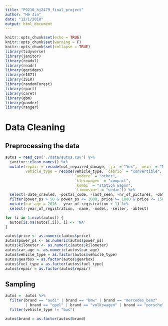 ```yaml
---
title: "P9210_hj2479_final_project"
author: "He Jin"
date: "12/1/2018"
output: html_document
---
```


```r
knitr::opts_chunk$set(echo = TRUE)
knitr::opts_chunk$set(warning = F)
knitr::opts_chunk$set(collapse = TRUE)
library(tidyverse)
library(janitor)
library(readxl)
library(readr)
library(ggridges)
library(e1071)
library(ISLR)
library(randomForest)
library(rpart)
library(caret)
library(gbm)
library(pander)
library(ranger)
```

# Data Cleaning
## Preprocessing the data
```r
autos = read_csv('./data/autos.csv') %>%
  janitor::clean_names() %>%
  mutate(repair = recode(not_repaired_damage, `ja` = "Yes", `nein` = "No"),
         vehicle_type = recode(vehicle_type, `cabrio` = "convertible",
                               `andere` = "other",
                               `kleinwagen` = "compact",
                               `kombi` = "station wagon",
                               `limousine` = "sedan")) %>%
  select(-date_crawled, -postal_code, -last_seen, -nr_of_pictures, -date_created,-offer_type, -not_repaired_damage, -month_of_registration) %>%
  filter(power_ps > 50 & power_ps <= 1000, price >= 1000 & price <= 150000,  year_of_registration > 1950 & year_of_registration <= 2016) %>%
  mutate(car_age = 2016 - year_of_registration + 1) %>%
  select(-year_of_registration, -name, -model, -seller, -abtest)

for (i in 1:ncol(autos)) {
  autos[is.na(autos[,i]), i] <- 'NA'
}

autos$price <- as.numeric(autos$price)
autos$power_ps <- as.numeric(autos$power_ps)
autos$kilometer <- as.numeric(autos$kilometer)
autos$car_age <- as.numeric(autos$car_age)
autos$vehicle_type = as.factor(autos$vehicle_type)
autos$gearbox = as.factor(autos$gearbox)
autos$fuel_type = as.factor(autos$fuel_type)
autos$repair = as.factor(autos$repair)
```

## Sampling
```r
autos =  autos %>%
  filter(brand == "audi" | brand == "bmw" | brand == "mercedes_benz"
         | brand == "opel" | brand == "volkswagen" | brand == "porsche") %>%
  filter(vehicle_type != "bus") 

autos$brand = as.factor(autos$brand)
```

